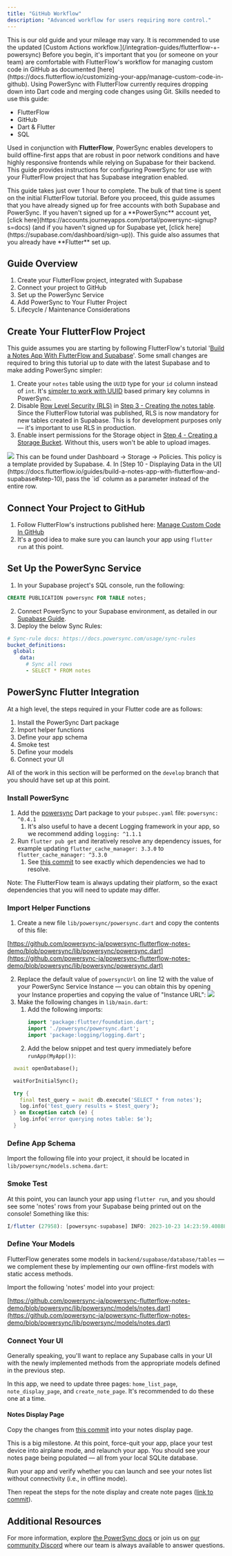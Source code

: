 ```yaml
---
title: "GitHub Workflow"
description: "Advanced workflow for users requiring more control."
---
```


<Note>
  This is our old guide and your mileage may vary. It is recommended to use the updated [Custom Actions workflow.](/integration-guides/flutterflow-+-powersync)
</Note>

<Info>
  Before you begin, it's important that you (or someone on your team) are comfortable with FlutterFlow's workflow for managing custom code in GitHub as documented [here](https://docs.flutterflow.io/customizing-your-app/manage-custom-code-in-github). Using PowerSync with FlutterFlow currently requires dropping down into Dart code and merging code changes using Git.
</Info>

<Check>
Skills needed to use this guide:

* FlutterFlow
* GitHub
* Dart & Flutter
* SQL
</Check>

Used in conjunction with **FlutterFlow**, PowerSync enables developers to build offline-first apps that are robust in poor network conditions and have highly responsive frontends while relying on Supabase for their backend. This guide provides instructions for configuring PowerSync for use with your FlutterFlow project that has Supabase integration enabled.

<Check>
  This guide takes just over 1 hour to complete. The bulk of that time is spent on the initial FlutterFlow tutorial.
</Check>

<Info>
  Before you proceed, this guide assumes that you have already signed up for free accounts with both Supabase and PowerSync. If you haven't signed up for a **PowerSync** account yet, [click here](https://accounts.journeyapps.com/portal/powersync-signup?s=docs) (and if you haven't signed up for Supabase yet, [click here](https://supabase.com/dashboard/sign-up)). This guide also assumes that you already have **Flutter** set up.
</Info>

## Guide Overview

1. Create your FlutterFlow project, integrated with Supabase
2. Connect your project to GitHub
3. Set up the PowerSync Service
4. Add PowerSync to Your Flutter Project
5. Lifecycle / Maintenance Considerations

## Create Your FlutterFlow Project

This guide assumes you are starting by following FlutterFlow's tutorial '[Build a Notes App With FlutterFlow and Supabase](https://docs.flutterflow.io/guides/build-a-notes-app-with-flutterflow-and-supabase)'. Some small changes are required to bring this tutorial up to date with the latest Supabase and to make adding PowerSync simpler:

1. Create your `notes` table using the `UUID` type for your `id` column instead of `int`. It's [simpler to work with UUID](/usage/sync-rules/client-id) based primary key columns in PowerSync.
2. Disable [Row Level Security (RLS)](https://supabase.com/docs/guides/database/postgres/row-level-security) in [Step 3 - Creating the notes table](https://docs.flutterflow.io/guides/build-a-notes-app-with-flutterflow-and-supabase#3.-creating-the-notes-table). Since the FlutterFlow tutorial was published, RLS is now mandatory for new tables created in Supabase. This is for development purposes only — it's important to use RLS in production.
3. Enable insert permissions for the Storage object in [Step 4 - Creating a Storage Bucket](https://docs.flutterflow.io/guides/build-a-notes-app-with-flutterflow-and-supabase#4.-creating-a-storage-bucket-in-supabase-for-storing-images). Without this, users won't be able to upload images.
<Frame>
  <img src="/images/integration-70.avif"/>
</Frame>
This can be found under Dashboard -> Storage -> Policies. This policy is a template provided by Supabase.
4. In [Step 10 - Displaying Data in the UI](https://docs.flutterflow.io/guides/build-a-notes-app-with-flutterflow-and-supabase#step-10), pass the `id` column as a parameter instead of the entire row.

## Connect Your Project to GitHub

1. Follow FlutterFlow's instructions published here: [Manage Custom Code In GitHub](https://docs.flutterflow.io/customizing-your-app/manage-custom-code-in-github#9.-deploy-from-the-main-branch)
2. It's a good idea to make sure you can launch your app using `flutter run` at this point.

## Set Up the PowerSync Service

1. In your Supabase project's SQL console, run the following:

```sql
CREATE PUBLICATION powersync FOR TABLE notes;
```

2. Connect PowerSync to your Supabase environment, as detailed in our [Supabase Guide](/integration-guides/supabase-+-powersync#connect-powersync-to-your-supabase).
3. Deploy the below Sync Rules:

```yaml
# Sync-rule docs: https://docs.powersync.com/usage/sync-rules
bucket_definitions:
  global:
    data:
      # Sync all rows
      - SELECT * FROM notes
```

## PowerSync Flutter Integration

At a high level, the steps required in your Flutter code are as follows:

1. Install the PowerSync Dart package
2. Import helper functions
3. Define your app schema
4. Smoke test
5. Define your models
6. Connect your UI

All of the work in this section will be performed on the `develop` branch that you should have set up at this point.

### Install PowerSync

1. Add the [powersync](https://pub.dev/packages/powersync) Dart package to your `pubspec.yaml` file: `powersync: ^0.4.1`
   1. It's also useful to have a decent Logging framework in your app, so we recommend adding `logging: ^1.1.1`
2. Run `flutter pub get` and iteratively resolve any dependency issues, for example updating `flutter_cache_manager: 3.3.0` to `flutter_cache_manager: ^3.3.0`
   1. See [this commit](https://github.com/powersync-ja/powersync-flutterflow-notes-demo/commit/3e5864b9eb41f11600c3a7d595822d50ec2074a1#diff-8b7e9df87668ffa6a04b32e1769a33434999e54ae081c52e5d943c541d4c0d25) to see exactly which dependencies we had to resolve.

<Info>
  Note: The FlutterFlow team is always updating their platform, so the exact dependencies that you will need to update may differ.
</Info>

### Import Helper Functions

1. Create a new file `lib/powersync/powersync.dart` and copy the contents of this file:

[https://github.com/powersync-ja/powersync-flutterflow-notes-demo/blob/powersync/lib/powersync/powersync.dart](https://github.com/powersync-ja/powersync-flutterflow-notes-demo/blob/powersync/lib/powersync/powersync.dart)

2. Replace the default value of `powersyncUrl` on line 12 with the value of your PowerSync Service Instance — you can obtain this by opening your Instance properties and copying the value of "Instance URL":
   <Frame>
     <img src="/images/integration-71.avif" />
   </Frame>
3. Make the following changes in `lib/main.dart`:
   1. Add the following imports:
      ```dart
      import 'package:flutter/foundation.dart';
      import './powersync/powersync.dart';
      import 'package:logging/logging.dart';
      ```
   2. Add the below snippet and test query immediately before `runApp(MyApp())`:

```dart
  await openDatabase();

  waitForInitialSync();

  try {
    final test_query = await db.execute('SELECT * from notes');
    log.info('test_query results = $test_query');
  } on Exception catch (e) {
    log.info('error querying notes table: $e');
  }
```

### Define App Schema

Import the following file into your project, it should be located in `lib/powersync/models.schema.dart`:

### Smoke Test

At this point, you can launch your app using `flutter run`, and you should see some 'notes' rows from your Supabase being printed out on the console! Something like this:

```js
I/flutter (27958): [powersync-supabase] INFO: 2023-10-23 14:23:59.408889: test_query results = [{id: 4aeaabcd-4143-438d-a49b-903e051ec4bc, id:1: 4aeaabcd-4143-438d-a49b-903e051ec4bc, created_at: 2023-10-23 13:26:34.436Z, title: first note, note: success!, image_link: https://xyz.supabase.co/storage/v1/object/public/notes/users/uploads/1698089188788000.png}, {id: 56e99a0f-3e47-4d12-8fbe-5cb2b45da8ec, id:1: 56e99a0f-3e47-4d12-8fbe-5cb2b45da8ec, created_at: 2023-10-23 13:27:51.015Z, title: second note, note: workes :) , image_link: https://xyz.supabase.co/storage/v1/object/public/notes/users/uploads/1698089268369000.png}]
```

### Define Your Models

FlutterFlow generates some models in `backend/supabase/database/tables` — we complement these by implementing our own offline-first models with static access methods.

Import the following 'notes' model into your project:

[https://github.com/powersync-ja/powersync-flutterflow-notes-demo/blob/powersync/lib/powersync/models/notes.dart](https://github.com/powersync-ja/powersync-flutterflow-notes-demo/blob/powersync/lib/powersync/models/notes.dart)

### Connect Your UI

Generally speaking, you'll want to replace any Supabase calls in your UI with the newly implemented methods from the appropriate models defined in the previous step.

In this app, we need to update three pages: `home_list_page`, `note_display_page`, and `create_note_page`. It's recommended to do these one at a time.

#### Notes Display Page

Copy the changes from [this commit](https://github.com/powersync-ja/powersync-flutterflow-notes-demo/commit/ca4636e687843b6709aff77d1f630508b1247a9e) into your notes display page.

<Check>
  This is a big milestone. At this point, force-quit your app, place your test device into airplane mode, and relaunch your app. You should see your notes page being populated — all from your local SQLite database.
</Check>

Run your app and verify whether you can launch and see your notes list without connectivity (i.e., in offline mode).

Then repeat the steps for the note display and create note pages ([link to commit](https://github.com/powersync-ja/powersync-flutterflow-notes-demo/commit/86d0c3827679b5b2357a420d49ccca2c543360b7)).

## Additional Resources

For more information, explore [the PowerSync docs](/intro/powersync-overview) or join us on [our community Discord](https://discord.gg/powersync) where our team is always available to answer questions.